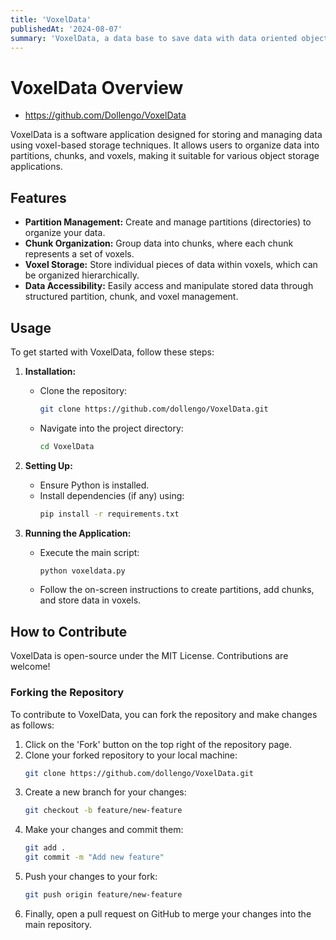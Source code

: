 ```yaml
---
title: 'VoxelData'
publishedAt: '2024-08-07'
summary: 'VoxelData, a data base to save data with data oriented object'
---
```


# VoxelData Overview

- https://github.com/Dollengo/VoxelData

VoxelData is a software application designed for storing and managing data using voxel-based storage techniques. It allows users to organize data into partitions, chunks, and voxels, making it suitable for various object storage applications.

## Features

- **Partition Management:** Create and manage partitions (directories) to organize your data.
- **Chunk Organization:** Group data into chunks, where each chunk represents a set of voxels.
- **Voxel Storage:** Store individual pieces of data within voxels, which can be organized hierarchically.
- **Data Accessibility:** Easily access and manipulate stored data through structured partition, chunk, and voxel management.

## Usage

To get started with VoxelData, follow these steps:

1. **Installation:**
   - Clone the repository:
     ```bash
     git clone https://github.com/dollengo/VoxelData.git
     ```
   - Navigate into the project directory:
     ```bash
     cd VoxelData
     ```

2. **Setting Up:**
   - Ensure Python is installed.
   - Install dependencies (if any) using:
     ```bash
     pip install -r requirements.txt
     ```

3. **Running the Application:**
   - Execute the main script:
     ```bash
     python voxeldata.py
     ```
   - Follow the on-screen instructions to create partitions, add chunks, and store data in voxels.

## How to Contribute

VoxelData is open-source under the MIT License. Contributions are welcome!

### Forking the Repository

To contribute to VoxelData, you can fork the repository and make changes as follows:

1. Click on the 'Fork' button on the top right of the repository page.
2. Clone your forked repository to your local machine:
   ```bash
   git clone https://github.com/dollengo/VoxelData.git
   ```
3. Create a new branch for your changes:
   ```bash
   git checkout -b feature/new-feature
   ```
4. Make your changes and commit them:
   ```bash
   git add .
   git commit -m "Add new feature"
   ```
5. Push your changes to your fork:
   ```bash
   git push origin feature/new-feature
   ```
6. Finally, open a pull request on GitHub to merge your changes into the main repository.